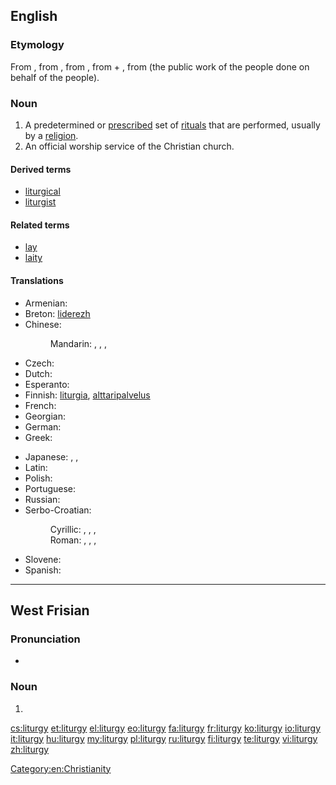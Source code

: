 ==English==
{{wikipedia}}

===Etymology===
From {{etyl|la}} {{term|liturgia|lang=la}}, from {{etyl|grc}} {{term|λειτουργία|lang=grc}}, from {{term|λειτ-|lang=grc}}, from {{term|λαός||people|lang=grc}} + {{term|-ουργός|lang=grc}}, from {{term|ἔργον||work|lang=grc}} (the public work of the people done on behalf of the people).

===Noun===
{{en-noun|liturgies}}

# A predetermined or [[prescribe]]d set of [[ritual]]s that are performed, usually by a [[religion]].
# An official worship service of the Christian church.

====Derived terms====
* [[liturgical]]
* [[liturgist]]

====Related terms====
* [[lay]]
* [[laity]]

====Translations====
{{trans-top|a predetermined or prescribed set of rituals}}
* Armenian: {{t-|hy|պատարագ|tr=patarag}}
* Breton: [[liderezh]] {{m}}
* Chinese:
*: Mandarin: {{t|zh|禮拜儀式|sc=Hani}}, {{t|zh|礼拜仪式|tr=lǐbài yíshì|sc=Hani}}, {{t|zh|禮儀|sc=Hani}}, {{t|zh|礼仪|tr=lǐyí|sc=Hani}}
* Czech: {{t|cs|liturgie|f}}
* Dutch: {{t+|nl|liturgie|f}}
* Esperanto: {{t|eo|liturgio}}
* Finnish: [[liturgia]], [[alttaripalvelus]]
* French: {{t+|fr|liturgie|f}}
* Georgian: {{t|ka|ლიტურგია|tr=liturgia|sc=Geor}}
* German: {{t+|de|Liturgie|f}}
* Greek: {{t+|el|λειτουργία|f|tr=leitourgía}}
{{trans-mid}}
* Japanese: {{qualifier|Catholic}} {{t|ja|典礼|tr=てんれい, tenrei|sc=Jpan}}, {{qualifier|Orthodox}} {{t|ja|奉神礼|tr=ほうしんれい, hōshinrei|sc=Jpan}}, {{qualifier|Catholic, Protestant, Anglicanism}} {{t|ja|礼拝|tr=れいはい, reihai|sc=Jpan}}
* Latin: {{t-|la|liturgia|f}}
* Polish: {{t+|pl|liturgia|f}}
* Portuguese: {{t|pt|liturgia|f}}
* Russian: {{t+|ru|литургия|f|tr=liturgíja}}
* Serbo-Croatian:
*: Cyrillic: {{t|sh|литургија|f|sc=Cyrl}}, {{t|sh|богослужба|f|sc=Cyrl}}, {{t|sh|богoслужје|n|sc=Cyrl}}, {{t|sh|богослужење|n|sc=Cyrl}}
*: Roman: {{t|sh|liturgija|f}}, {{t|sh|bogoslužba|f}}, {{t|sh|bogoslužje|n}}, {{t|sh|bogosluženje|fn}}
* Slovene: {{t+|sl|liturgija|f}}
* Spanish: {{t|es|liturgia|f}}
{{trans-bottom}}

[[Category:en:Christianity]]

----

==West Frisian==

===Pronunciation===
* {{IPA|/litørˈɡi/|lang=fy}}

===Noun===
{{head|fy|noun|g=c|plural|liturgys}}

# {{l|en|liturgy}}

[[cs:liturgy]]
[[et:liturgy]]
[[el:liturgy]]
[[eo:liturgy]]
[[fa:liturgy]]
[[fr:liturgy]]
[[ko:liturgy]]
[[io:liturgy]]
[[it:liturgy]]
[[hu:liturgy]]
[[my:liturgy]]
[[pl:liturgy]]
[[ru:liturgy]]
[[fi:liturgy]]
[[te:liturgy]]
[[vi:liturgy]]
[[zh:liturgy]]